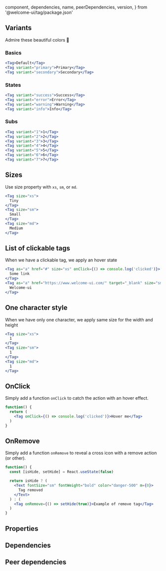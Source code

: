 
  component,
  dependencies,
  name,
  peerDependencies,
  version,
} from '@welcome-ui/tag/package.json'

<showcase
  version={version}
  name={name}
  component={component}
  description="Allows user to categorize or organized keywords."
/>

## Variants

Admire these beautiful colors 💅

### Basics

```jsx row
<Tag>Default</Tag>
<Tag variant="primary">Primary</Tag>
<Tag variant="secondary">Secondary</Tag>
```

### States

```jsx row
<Tag variant="success">Success</Tag>
<Tag variant="error">Error</Tag>
<Tag variant="warning">Warning</Tag>
<Tag variant="info">Info</Tag>
```

### Subs

```jsx row
<Tag variant="1">1</Tag>
<Tag variant="2">2</Tag>
<Tag variant="3">3</Tag>
<Tag variant="4">4</Tag>
<Tag variant="5">5</Tag>
<Tag variant="6">6</Tag>
<Tag variant="7">7</Tag>
```

## Sizes

Use size property with `xs`, `sm`, or `md`.

```jsx row
<Tag size="xs">
  Tiny
</Tag>
<Tag size="sm">
  Small
</Tag>
<Tag size="md">
  Medium
</Tag>
```

## List of clickable tags

When we have a clickable tag, we apply an hover state

```jsx row
<Tag as="a" href="#" size="xs" onClick={() => console.log('clicked')}>
  Some link
</Tag>
<Tag as="a" href="https://www.welcome-ui.com/" target="_blank" size="sm">
  Welcome-ui
</Tag>
```

## One character style

When we have only one character, we apply same size for the width and height

```jsx row
<Tag size="xs">
  1
</Tag>
<Tag size="sm">
  1
</Tag>
<Tag size="md">
  1
</Tag>
```

## OnClick

Simply add a function `onClick` to catch the action with an hover effect.

```jsx
function() {
  return (
    <Tag onClick={() => console.log('clicked')}>Hover me</Tag>
  )
}
```

## OnRemove

Simply add a function `onRemove` to reveal a cross icon with a remove action (or other).

```jsx
function() {
  const [isHide, setHide] = React.useState(false)

  return isHide ? (
    <Text fontSize="sm" fontWeight="bold" color="danger-500" m={0}>
      Tag removed
    </Text>
  ) : (
    <Tag onRemove={() => setHide(true)}>Example of remove tag</Tag>
  )
}
```

## Properties

<props propTypes={props.propTypes.Tag} />

## Dependencies

<dependencies dependencies={dependencies} />

## Peer dependencies

<dependencies dependencies={peerDependencies} />

<pagination />
